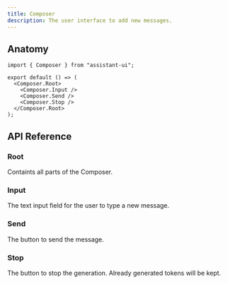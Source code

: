 ```yaml
---
title: Composer
description: The user interface to add new messages.
---
```


## Anatomy

```tsx
import { Composer } from "assistant-ui";

export default () => (
  <Composer.Root>
    <Composer.Input />
    <Composer.Send />
    <Composer.Stop />
  </Composer.Root>
);
```

## API Reference

### Root

Containts all parts of the Composer.

### Input

The text input field for the user to type a new message.

### Send

The button to send the message.

### Stop

The button to stop the generation. Already generated tokens will be kept.
